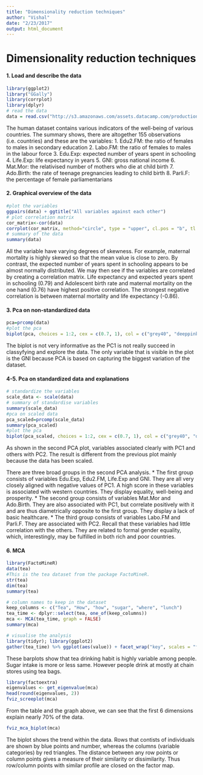 ```yaml
---
title: "Dimensionality reduction techniques"
author: "Vishal"
date: "2/23/2017"
output: html_document
---
```

# Dimensionality reduction techniques

#### 1. Load and describe the data
```r
library(ggplot2)
library("GGally")
library(corrplot)
library(dplyr)
# read the data 
data = read.csv("http://s3.amazonaws.com/assets.datacamp.com/production/course_2218/datasets/human2.txt", header=T)
```

The human dataset contains various indicators of the well-being of various countries. The summary shows, there are altogether 155 observations (i.e. countries) and these are the variables:
1. Edu2.FM: the ratio of females to males in secondary education
2. Labo.FM: the ratio of females to males in the labour force
3. Edu.Exp: expected number of years spent in schooling
4. Life.Exp: life expectancy in years
5. GNI: gross national income
6. Mat.Mor: the relativised number of mothers who die at child birth
7. Ado.Birth: the rate of teenage pregnancies leading to child birth
8. Parli.F: the percentage of female parliamentarians


#### 2. Graphical overview of the data
```r
#plot the variables
ggpairs(data) + ggtitle("All variables against each other")
# plot correlation matrix
cor_matrix<-cor(data) 
corrplot(cor_matrix, method="circle", type = "upper", cl.pos = "b", tl.pos = "d", tl.cex = 0.6, addCoef.col = "black")
# summary of the data
summary(data)
```

All the variable have varying degrees of skewness. For example, maternal mortality is highly skewed so that the mean value is close to zero. By contrast, the expected number of years spent in schooling appears to be almost normally distributed. We may then see if the variables are correlated by creating a correlation matrix. Life expectancy and expected years spent in schooling (0.79) and Adolescent birth rate and maternal mortality on the one hand (0.76) have highest positive correlation. The strongest negative correlation is between maternal mortality and life expectancy (-0.86).

#### 3. Pca on non-standardized data
```r
pca=prcomp(data)
#plot the pca
biplot(pca, choices = 1:2, cex = c(0.7, 1), col = c("grey40", "deeppink2"))
```

The biplot is not very informative as the PC1 is not really succeed in classyfying and explore the data. The only variable that is visible in the plot is the GNI because PCA is based on capturing the biggest variation of the dataset.

#### 4-5. Pca on standardized data and explanations
```r
# standardize the variables
scale_data <- scale(data)
# summary of standardise variables
summary(scale_data)
#pca on scaled data
pca_scaled=prcomp(scale_data)
summary(pca_scaled)
#plot the pca
biplot(pca_scaled, choices = 1:2, cex = c(0.7, 1), col = c("grey40", "deeppink2"))
```

As shown in the second PCA plot, variables associated clearly with PC1 and others with PC2. The result is different from the previous plot mainly because the data has been scaled. 

There are three broad groups in the second PCA analysis.
* The first group consists of variables Edu.Exp, Edu2.FM, Life.Exp and GNI. They are all very closely aligned with negative values of PC1. A high score in these variables is associated with western countries. They display equality, well-being and prosperity.
* The second group consists of variables Mat.Mor and Ado.Birth. They are also associated with PC1, but correlate positively with it and are thus diametrically opposite to the first group. They display a lack of basic healthcare.
* The third group consists of variables Labo.FM and Parli.F. They are associated with PC2. Recall that these variables had little correlation with the others. They are related to formal gender equality, which, interestingly, may be fulfilled in both rich and poor countries.

#### 6. MCA
```r
library(FactoMineR)
data(tea)
#This is the tea dataset from the package FactoMineR.
str(tea)
dim(tea)
summary(tea)
```

```r
# column names to keep in the dataset
keep_columns <- c("Tea", "How", "how", "sugar", "where", "lunch")
tea_time <- dplyr::select(tea, one_of(keep_columns))
mca <- MCA(tea_time, graph = FALSE)
summary(mca)
```

```r
# visualise the analysis
library(tidyr); library(ggplot2)
gather(tea_time) %>% ggplot(aes(value)) + facet_wrap("key", scales = "free") + geom_bar() + theme(axis.text.x = element_text(angle = 45, hjust = 1, size = 8))
```
These barplots show that tea drinking habit is highly variable among people. Sugar intake is more or less same. However people drink at mostly at chain stores using tea bags.

```r
library(factoextra)
eigenvalues <- get_eigenvalue(mca)
head(round(eigenvalues, 2))
fviz_screeplot(mca)
```

From the table and the graph above, we can see that the first 6 dimensions explain nearly 70% of the data.

```r
fviz_mca_biplot(mca)
```

The biplot shows the trend within the data. Rows that contists of individuals are shown by blue points and number, whereas the columns (variable categories) by red triangles. The distance between any row points or column points gives a measure of their similarity or dissimilarity. Thus row/column points with similar profile are closed on the factor map.